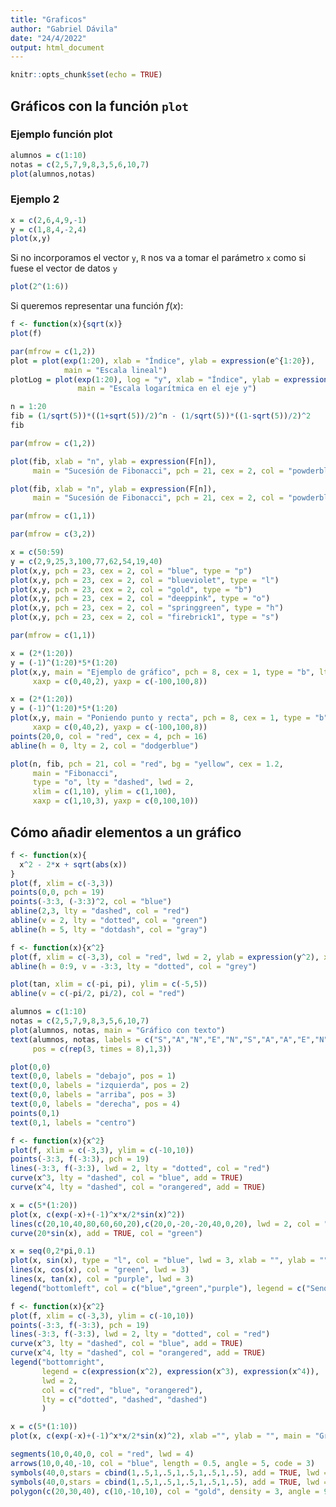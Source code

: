 ```yaml
---
title: "Graficos"
author: "Gabriel Dávila"
date: "24/4/2022"
output: html_document
---
```


```r
knitr::opts_chunk$set(echo = TRUE)
```

## Gráficos con la función `plot`

### Ejemplo función plot

```r
alumnos = c(1:10)
notas = c(2,5,7,9,8,3,5,6,10,7)
plot(alumnos,notas)
```

### Ejemplo 2

```r
x = c(2,6,4,9,-1)
y = c(1,8,4,-2,4)
plot(x,y)
```

Si no incorporamos el vector `y`, `R` nos va a tomar el parámetro `x` como si fuese el vector de datos `y`

```r
plot(2^(1:6))
```

Si queremos representar una función $f(x)$:

```r
f <- function(x){sqrt(x)}
plot(f)
```

```r
par(mfrow = c(1,2))
plot = plot(exp(1:20), xlab = "Índice", ylab = expression(e^{1:20}),
            main = "Escala lineal")
plotLog = plot(exp(1:20), log = "y", xlab = "Índice", ylab = expression(e^{1:20}),
               main = "Escala logarítmica en el eje y")
```

```r
n = 1:20
fib = (1/sqrt(5))*((1+sqrt(5))/2)^n - (1/sqrt(5))*((1-sqrt(5))/2)^2
fib

par(mfrow = c(1,2))

plot(fib, xlab = "n", ylab = expression(F[n]),
     main = "Sucesión de Fibonacci", pch = 21, cex = 2, col = "powderblue", bg = "orchid", log = "xy")

plot(fib, xlab = "n", ylab = expression(F[n]),
     main = "Sucesión de Fibonacci", pch = 21, cex = 2, col = "powderblue", bg = "orchid", log = "y")

par(mfrow = c(1,1))
```

```r
par(mfrow = c(3,2))

x = c(50:59)
y = c(2,9,25,3,100,77,62,54,19,40)
plot(x,y, pch = 23, cex = 2, col = "blue", type = "p")
plot(x,y, pch = 23, cex = 2, col = "blueviolet", type = "l")
plot(x,y, pch = 23, cex = 2, col = "gold", type = "b")
plot(x,y, pch = 23, cex = 2, col = "deeppink", type = "o")
plot(x,y, pch = 23, cex = 2, col = "springgreen", type = "h")
plot(x,y, pch = 23, cex = 2, col = "firebrick1", type = "s")

par(mfrow = c(1,1))
```

```r
x = (2*(1:20))
y = (-1)^(1:20)*5*(1:20)
plot(x,y, main = "Ejemplo de gráfico", pch = 8, cex = 1, type = "b", lty = 4, lwd = 4,
     xaxp = c(0,40,2), yaxp = c(-100,100,8))

```

```r
x = (2*(1:20))
y = (-1)^(1:20)*5*(1:20)
plot(x,y, main = "Poniendo punto y recta", pch = 8, cex = 1, type = "b", lty = 4, lwd = 4,
     xaxp = c(0,40,2), yaxp = c(-100,100,8))
points(20,0, col = "red", cex = 4, pch = 16)
abline(h = 0, lty = 2, col = "dodgerblue")
```



```r
plot(n, fib, pch = 21, col = "red", bg = "yellow", cex = 1.2,
     main = "Fibonacci",
     type = "o", lty = "dashed", lwd = 2,
     xlim = c(1,10), ylim = c(1,100),
     xaxp = c(1,10,3), yaxp = c(0,100,10))

```


## Cómo añadir elementos a un gráfico 

```r
f <- function(x){
  x^2 - 2*x + sqrt(abs(x))
}
plot(f, xlim = c(-3,3))
points(0,0, pch = 19)
points(-3:3, (-3:3)^2, col = "blue")
abline(2,3, lty = "dashed", col = "red")
abline(v = 2, lty = "dotted", col = "green")
abline(h = 5, lty = "dotdash", col = "gray")
```

```r
f <- function(x){x^2}
plot(f, xlim = c(-3,3), col = "red", lwd = 2, ylab = expression(y^2), xlab = "x")
abline(h = 0:9, v = -3:3, lty = "dotted", col = "grey")
```

```r
plot(tan, xlim = c(-pi, pi), ylim = c(-5,5))
abline(v = c(-pi/2, pi/2), col = "red")
```

```r
alumnos = c(1:10)
notas = c(2,5,7,9,8,3,5,6,10,7)
plot(alumnos, notas, main = "Gráfico con texto")
text(alumnos, notas, labels = c("S","A","N","E","N","S","A","A","E","N"),
     pos = c(rep(3, times = 8),1,3))
```

```r
plot(0,0)
text(0,0, labels = "debajo", pos = 1)
text(0,0, labels = "izquierda", pos = 2)
text(0,0, labels = "arriba", pos = 3)
text(0,0, labels = "derecha", pos = 4)
points(0,1)
text(0,1, labels = "centro")
```

```r
f <- function(x){x^2}
plot(f, xlim = c(-3,3), ylim = c(-10,10))
points(-3:3, f(-3:3), pch = 19)
lines(-3:3, f(-3:3), lwd = 2, lty = "dotted", col = "red")
curve(x^3, lty = "dashed", col = "blue", add = TRUE)
curve(x^4, lty = "dashed", col = "orangered", add = TRUE)
```

```r
x = c(5*(1:20))
plot(x, c(exp(-x)+(-1)^x*x/2*sin(x)^2))
lines(c(20,10,40,80,60,60,20),c(20,0,-20,-20,40,0,20), lwd = 2, col = "darkslategray1")
curve(20*sin(x), add = TRUE, col = "green")
```

```r

x = seq(0,2*pi,0.1)
plot(x, sin(x), type = "l", col = "blue", lwd = 3, xlab = "", ylab = "")
lines(x, cos(x), col = "green", lwd = 3)
lines(x, tan(x), col = "purple", lwd = 3)
legend("bottomleft", col = c("blue","green","purple"), legend = c("Seno", "Coseno", "Tangente"), lwd = 3, bty = "l")
```

```r
f <- function(x){x^2}
plot(f, xlim = c(-3,3), ylim = c(-10,10))
points(-3:3, f(-3:3), pch = 19)
lines(-3:3, f(-3:3), lwd = 2, lty = "dotted", col = "red")
curve(x^3, lty = "dashed", col = "blue", add = TRUE)
curve(x^4, lty = "dashed", col = "orangered", add = TRUE)
legend("bottomright", 
       legend = c(expression(x^2), expression(x^3), expression(x^4)), 
       lwd = 2, 
       col = c("red", "blue", "orangered"),
       lty = c("dotted", "dashed", "dashed")
       )
```

```r
x = c(5*(1:10))
plot(x, c(exp(-x)+(-1)^x*x/2*sin(x)^2), xlab ="", ylab = "", main = "Gráfico con varios elementos")

segments(10,0,40,0, col = "red", lwd = 4)
arrows(10,0,40,-10, col = "blue", length = 0.5, angle = 5, code = 3)
symbols(40,0,stars = cbind(1,.5,1,.5,1,.5,1,.5,1,.5), add = TRUE, lwd = 3, inches = 0.5)
symbols(40,0,stars = cbind(1,.5,1,.5,1,.5,1,.5,1,.5), add = TRUE, lwd = 3)
polygon(c(20,30,40), c(10,-10,10), col = "gold", density = 3, angle = 90, lty = 4, lwd = 5)

```